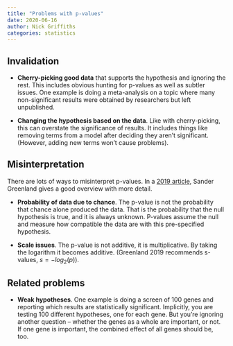 ```yaml
---
title: "Problems with p-values"
date: 2020-06-16
author: Nick Griffiths
categories: statistics
---
```


## Invalidation

- **Cherry-picking good data** that supports the hypothesis and ignoring the rest. This includes obvious hunting for p-values as well as subtler issues. One example is doing a meta-analysis on a topic where many non-significant results were obtained by researchers but left unpublished.

- **Changing the hypothesis based on the data**. Like with cherry-picking, this can overstate the significance of results. It includes things like removing terms from a model after deciding they aren't significant. (However, adding new terms won't cause problems).

## Misinterpretation

There are lots of ways to misinterpret p-values. In a [2019 article](https://doi.org/10.1080/00031305.2018.1529625), Sander Greenland gives a good overview with more detail.

- **Probability of data due to chance**. The p-value is not the probability that chance alone produced the data. That is the probability that the null hypothesis is true, and it is always unknown. P-values assume the null and measure how compatible the data are with this pre-specified hypothesis.

- **Scale issues**. The p-value is not additive, it is multiplicative. By taking the logarithm it becomes additive. (Greenland 2019 recommends s-values, $s = -log_2(p)$).

## Related problems

- **Weak hypotheses**. One example is doing a screen of 100 genes and reporting which results are statistically significant. Implicitly, you are testing 100 different hypotheses, one for each gene. But you're ignoring another question -- whether the genes as a whole are important, or not. If one gene is important, the combined effect of all genes should be, too.
